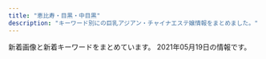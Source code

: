 ```yaml
---
title: "恵比寿・目黒・中目黒"
description: "キーワード別にの巨乳アジアン・チャイナエステ嬢情報をまとめました。"
---
```


新着画像と新着キーワードをまとめています。
2021年05月19日の情報です。

<DmmAffiliateIns />
<KeywordTable
  shops={
    [
    {
        "url": "http://www.himawari-aroma.xyz/",
        "name": "\u3072\u307e\u308f\u308a",
        "keywords": {},
        "img_links": [
            "http://www.himawari-aroma.xyz/images/shop/4/1.jpg",
            "http://www.himawari-aroma.xyz/images/shop/1.png",
            "http://www.himawari-aroma.xyz/images/sys.jpg",
            "http://www.himawari-aroma.xyz/images/staff/3/ami.png",
            "http://www.himawari-aroma.xyz/images/psd/off.jpg",
            "http://www.himawari-aroma.xyz/images/staff/3/mayu.png",
            "http://www.himawari-aroma.xyz/images/shop/4/2.jpg",
            "http://www.himawari-aroma.xyz/images/13.png"
        ],
        "station": "JR\u6075\u6bd4\u5bff\u99c5\u897f\u53e3"
    },
    {
        "keywords": {
            "87": 4,
            "88": 1,
            "C": 1,
            "D": 5,
            "85": 1
        },
        "name": "Flower \uff5e\u30d5\u30e9\u30ef\u30fc\uff5e",
        "station": "\u4e2d\u76ee\u9ed2\u99c5\u897f\u53e3",
        "url": "http://nakamegurofun.com/",
        "img_links": [
            "http://nakamegurofun.com/images/infotiao1.jpg",
            "http://nakamegurofun.com/images/shop/shop04.jpg",
            "http://nakamegurofun.com/files/0064f22.jpg",
            "http://nakamegurofun.com/files/002-020964.jpg",
            "http://nakamegurofun.com/files/006-020964.jpg",
            "http://nakamegurofun.com/images/s5.jpg",
            "http://nakamegurofun.com/files/0060964.jpg",
            "http://nakamegurofun.com/files/007fa9d.jpg",
            "http://nakamegurofun.com/files/0050964.jpg",
            "http://nakamegurofun.com/files/0024f22.jpg",
            "http://nakamegurofun.com/files/005-030964.jpg",
            "http://nakamegurofun.com/files/003-020964.jpg",
            "http://nakamegurofun.com/files/0020964.jpg",
            "http://nakamegurofun.com/images/shop/shop01.jpg",
            "http://nakamegurofun.com/files/002fa9d.jpg",
            "http://nakamegurofun.com/images/service91a6.png",
            "http://nakamegurofun.com/files/0070964.jpg",
            "http://nakamegurofun.com/images/shop/shop02.jpg",
            "http://nakamegurofun.com/files/007-020964.jpg",
            "http://nakamegurofun.com/files/0054f22.jpg",
            "http://nakamegurofun.com/images/shop/shop03.jpg",
            "http://nakamegurofun.com/files/008fa9d.jpg",
            "http://nakamegurofun.com/images/s4.jpg",
            "http://nakamegurofun.com/files/003-030964.jpg",
            "http://nakamegurofun.com/files/008-020964.jpg",
            "http://nakamegurofun.com/files/006fa9d.jpg",
            "http://nakamegurofun.com/images/zi_staff.png",
            "http://nakamegurofun.com/files/0084f22.jpg",
            "http://nakamegurofun.com/images/s1.jpg",
            "http://nakamegurofun.com/files/005-020964.jpg",
            "http://nakamegurofun.com/images/s3.jpg",
            "http://nakamegurofun.com/files/006-030964.jpg",
            "http://nakamegurofun.com/files/005fa9d.jpg",
            "http://nakamegurofun.com/files/0080964.jpg",
            "http://nakamegurofun.com/files/003fa9d.jpg",
            "http://nakamegurofun.com/images/zi_massage.png",
            "http://nakamegurofun.com/images/main_bottom.png",
            "http://nakamegurofun.com/images/s2.jpg",
            "http://nakamegurofun.com/images/xian.png",
            "http://nakamegurofun.com/files/008-030964.jpg",
            "http://nakamegurofun.com/files/007-030964.jpg",
            "http://nakamegurofun.com/files/0030964.jpg",
            "http://nakamegurofun.com/files/002-030964.jpg",
            "http://nakamegurofun.com/images/tel.png",
            "http://nakamegurofun.com/files/0034f22.jpg",
            "http://nakamegurofun.com/files/0074f22.jpg",
            "http://nakamegurofun.com/images/main_top.png"
        ]
    },
    {
        "station": "\u897f\u5c0f\u5c71\u99c5",
        "keywords": {
            "87": 4,
            "D": 6,
            "85": 2,
            "C": 14,
            "86": 2
        },
        "url": "http://www.oasis.esjoho.com/",
        "name": "\u7652\u3057\u5bb6",
        "img_links": [
            "http://www.oasis.esjoho.com/files/004.jpg",
            "http://www.oasis.esjoho.com/img/ttl_news.png",
            "http://www.oasis.esjoho.com/files/005-02.jpg",
            "http://www.oasis.esjoho.com/img/goback.jpg",
            "http://www.oasis.esjoho.com/files/002-02.jpg",
            "http://www.oasis.esjoho.com/img/pickup.jpg",
            "http://www.oasis.esjoho.com/img/tel.png",
            "http://www.oasis.esjoho.com/img/btn_blog.png",
            "http://www.oasis.esjoho.com/files/001.jpg",
            "http://www.oasis.esjoho.com/files/002.jpg",
            "http://www.oasis.esjoho.com/files/005.jpg",
            "http://www.oasis.esjoho.com/files/001-02.jpg",
            "http://www.oasis.esjoho.com/img/ttl_info.png",
            "http://www.oasis.esjoho.com/files/004-02.jpg",
            "http://www.oasis.esjoho.com/img/btn_side_mobile.jpg"
        ]
    },
    {
        "name": "\u685c\u6e80\u958b",
        "url": "http://sakuram.jpest.net/",
        "keywords": {
            "86": 1,
            "E": 1,
            "C": 1
        },
        "station": "JR\u6075\u6bd4\u5bff\u897f\u53e3",
        "img_links": [
            "http://sakuram.jpest.net/images/c4.jpg",
            "http://sakuramadmin.jpest.net/uploads//2021031911082377-e1616152110616.jpeg",
            "http://sakuram.jpest.net/images/tit_massage.jpg",
            "http://sakuram.jpest.net/images/c7.jpg",
            "http://sakuram.jpest.net/images/top.jpg",
            "http://sakuram.jpest.net/images/acc.jpg",
            "http://sakuram.jpest.net/images/c8.jpg",
            "http://sakuramadmin.jpest.net/uploads//2021031911110584-e1616152277976.jpeg",
            "http://sakuram.jpest.net/images/c3.jpg",
            "http://sakuram.jpest.net/images/sp_tit_new.jpg",
            "http://sakuram.jpest.net/images/sp_tit_pro.jpg",
            "http://sakuram.jpest.net/images/tit_pro.jpg",
            "http://sakuram.jpest.net/images/c2.jpg",
            "http://sakuramadmin.jpest.net/uploads//2021031916241575-scaled.jpeg",
            "http://sakuramadmin.jpest.net/uploads//2021051616285979-e1621182557998.jpeg",
            "http://sakuramadmin.jpest.net/uploads//2021050608205136-e1620289297840.jpeg",
            "http://sakuramadmin.jpest.net/uploads//2021051906122737-scaled-e1621404764474.jpeg",
            "http://sakuram.jpest.net/images/tit_sch.jpg",
            "http://sakuram.jpest.net/images/c9.jpg",
            "http://sakuram.jpest.net/images/c1.jpg",
            "http://sakuramadmin.jpest.net/uploads//2021031911065558-e1616152029628.jpeg",
            "http://sakuram.jpest.net/images/sp_tit_staff.jpg",
            "http://sakuram.jpest.net/images/c6.jpg",
            "http://sakuram.jpest.net/images/sp_tit_pick.jpg",
            "http://sakuramadmin.jpest.net/uploads//2021051404342418-e1620966876658.jpeg",
            "http://sakuram.jpest.net/images/tit_staff.jpg",
            "http://sakuram.jpest.net/images/tit_new.jpg",
            "http://sakuramadmin.jpest.net/uploads//2021051616283953-e1621182530874.jpeg",
            "http://sakuramadmin.jpest.net/uploads//2021032109570330-e1616320636156.jpeg",
            "http://sakuram.jpest.net/images/tel.png",
            "http://sakuram.jpest.net/images/sp_tit_massage.jpg",
            "http://sakuram.jpest.net/images/c5.jpg",
            "http://sakuramadmin.jpest.net/uploads//2021031911072093-e1616152076234.jpeg",
            "http://sakuramadmin.jpest.net/uploads//2021031911185719-e1616152747951.jpeg",
            "http://sakuramadmin.jpest.net/uploads//2021031911175546-e1616152759491.jpeg"
        ]
    },
    {
        "url": "http://relacute.tyo.cm/",
        "station": "JR\u76ee\u9ed2\u99c5\u6771\u53e3",
        "name": "RelaCute \u30ea\u30e9\u30ad\u30e5\u30fc\u30c8",
        "keywords": {},
        "img_links": []
    },
    {
        "keywords": {},
        "station": "JR\u76ee\u9ed2\u99c5\u6771\u53e3",
        "name": "Victoria\u30fb\u30d3\u30af\u30c8\u30ea\u30a2",
        "url": "http://victoria.tyo.cm/",
        "img_links": []
    },
    {
        "station": "JR\u76ee\u9ed2\u99c5\u6771\u53e3",
        "url": "https://meguro-babel.com/",
        "name": "\u30d0\u30d9\u30eb",
        "img_links": [
            "https://meguro-babel.com/girl/21.jpg",
            "https://meguro-babel.com/images/room/photo02.jpg",
            "https://meguro-babel.com/topics/img/156-1.jpg",
            "https://meguro-babel.com/girl/5.jpg",
            "https://meguro-babel.com/girl/9.jpg",
            "https://meguro-babel.com/images/room/photo04.jpg",
            "https://meguro-babel.com/girl/4.jpg",
            "https://meguro-babel.com/topics/img/145-1.jpg",
            "https://meguro-babel.com/girl/15.jpg",
            "https://meguro-babel.com/images/room/photo01.jpg",
            "https://meguro-babel.com/images/qr.jpg",
            "https://meguro-babel.com/topics/img/157-1.jpg",
            "https://meguro-babel.com/girl/24.jpg",
            "https://meguro-babel.com/girl/8.jpg",
            "https://meguro-babel.com/images/topimg4.jpg",
            "https://meguro-babel.com/girl/7.jpg",
            "https://meguro-babel.com/girl/1.jpg",
            "https://meguro-babel.com/images/img_1.jpg",
            "https://meguro-babel.com/images/room/photo03.jpg"
        ],
        "keywords": {}
    },
    {
        "img_links": [
            "http://iyashi-kokoro.info/i/img/st57.jpg",
            "http://iyashi-kokoro.info/i/img/st49.jpg",
            "http://iyashi-kokoro.info/img/st57.jpg",
            "http://iyashi-kokoro.info/img/st44.jpg",
            "http://iyashi-kokoro.info/i/img/st61.jpg",
            "http://iyashi-kokoro.info/img/st61.jpg",
            "http://iyashi-kokoro.info/img/st65.jpg",
            "http://iyashi-kokoro.info/i/img/st41.jpg",
            "http://iyashi-kokoro.info/i/img/st58.jpg",
            "http://iyashi-kokoro.info/i/img/st64.jpg",
            "http://iyashi-kokoro.info/i/img/st56.jpg",
            "http://iyashi-kokoro.info/img/st63.jpg",
            "http://iyashi-kokoro.info/img/s55.jpg",
            "http://iyashi-kokoro.info/i/img/st60.jpg",
            "http://iyashi-kokoro.info/img/st40.jpg",
            "http://iyashi-kokoro.info/i/img/s4.jpg",
            "http://iyashi-kokoro.info/img/st53.jpg",
            "http://iyashi-kokoro.info/i/img/r4.jpg",
            "http://iyashi-kokoro.info/img/st46.jpg",
            "http://iyashi-kokoro.info/i/img/st32.jpg",
            "http://iyashi-kokoro.info/i/img/r3.jpg",
            "http://iyashi-kokoro.info/img/st59.jpg",
            "http://iyashi-kokoro.info/img/s58.jpg",
            "http://iyashi-kokoro.info/i/img/st44.jpg",
            "http://iyashi-kokoro.info/img/st32.jpg",
            "http://iyashi-kokoro.info/i/img/r6.jpg",
            "http://iyashi-kokoro.info/img/s18.jpg",
            "http://iyashi-kokoro.info/i/img/s3.jpg",
            "http://iyashi-kokoro.info/img/mo.png",
            "http://iyashi-kokoro.info/i/img/st29.jpg",
            "http://iyashi-kokoro.info/img/st54.jpg",
            "http://iyashi-kokoro.info/img/st20.jpg",
            "http://iyashi-kokoro.info/img/s61.jpg",
            "http://iyashi-kokoro.info/i/img/r1.jpg",
            "http://iyashi-kokoro.info/img/st39.jpg",
            "http://iyashi-kokoro.info/i/img/st51.jpg",
            "http://iyashi-kokoro.info/img/st43.jpg",
            "http://iyashi-kokoro.info/i/img/st53.jpg",
            "http://iyashi-kokoro.info/i/img/st42.jpg",
            "http://iyashi-kokoro.info/img/st50.jpg",
            "http://iyashi-kokoro.info/img/s64.jpg",
            "http://iyashi-kokoro.info/i/img/st55.jpg",
            "http://iyashi-kokoro.info/img/fla.jpg",
            "http://iyashi-kokoro.info/i/img/r2.jpg",
            "http://iyashi-kokoro.info/img/s62.jpg",
            "http://iyashi-kokoro.info/img/cam.jpg",
            "http://iyashi-kokoro.info/img/st51.jpg",
            "http://iyashi-kokoro.info/i/img/st52.jpg",
            "http://iyashi-kokoro.info/img/s65.jpg",
            "http://iyashi-kokoro.info/img/s57.jpg",
            "http://iyashi-kokoro.info/img/s63.jpg",
            "http://iyashi-kokoro.info/img/s56.jpg",
            "http://iyashi-kokoro.info/i/img/st65.jpg",
            "http://iyashi-kokoro.info/img/st41.jpg",
            "http://iyashi-kokoro.info/i/img/s2.jpg",
            "http://iyashi-kokoro.info/i/img/st63.jpg",
            "http://iyashi-kokoro.info/img/st49.jpg",
            "http://iyashi-kokoro.info/img/st42.jpg",
            "http://iyashi-kokoro.info/img/st56.jpg",
            "http://iyashi-kokoro.info/i/img/st39.jpg",
            "http://iyashi-kokoro.info/i/img/r5.jpg",
            "http://iyashi-kokoro.info/i/img/st20.jpg",
            "http://iyashi-kokoro.info/img/st29.jpg",
            "http://iyashi-kokoro.info/i/img/st40.jpg",
            "http://iyashi-kokoro.info/img/s60.jpg",
            "http://iyashi-kokoro.info/i/img/st62.jpg",
            "http://iyashi-kokoro.info/img/s59.jpg",
            "http://iyashi-kokoro.info/img/st60.jpg",
            "http://iyashi-kokoro.info/img/st55.jpg",
            "http://iyashi-kokoro.info/i/img/st50.jpg",
            "http://iyashi-kokoro.info/img/s54.jpg",
            "http://iyashi-kokoro.info/img/st64.jpg",
            "http://iyashi-kokoro.info/img/st58.jpg",
            "http://iyashi-kokoro.info/i/img/st59.jpg",
            "http://iyashi-kokoro.info/img/st62.jpg",
            "http://iyashi-kokoro.info/i/img/st43.jpg",
            "http://iyashi-kokoro.info/img/botton.jpg",
            "http://iyashi-kokoro.info/i/img/s1.jpg",
            "http://iyashi-kokoro.info/img/st52.jpg",
            "http://iyashi-kokoro.info/i/img/st54.jpg"
        ],
        "name": "\u307f\u3086\u304d",
        "url": "http://iyashi-kokoro.info/",
        "keywords": {
            "86": 38,
            "E": 13,
            "85": 5,
            "87": 3,
            "D": 40,
            "88": 7,
            "C": 7
        },
        "station": "JR\u76ee\u9ed2\u99c5\u6771\u53e3"
    },
    {
        "name": "OnlyOne",
        "url": "http://onlyone.tyo.cm/",
        "station": "JR\u76ee\u9ed2\u99c5\u897f\u53e3",
        "keywords": {
            "86": 9,
            "87": 4,
            "F": 1,
            "84": 1,
            "83": 3,
            "E": 2,
            "85": 6,
            "D": 21,
            "C": 3,
            "88": 3
        },
        "img_links": [
            "http://onlyone.tyo.cm/images/acc2.jpg",
            "http://onlyone.tyo.cm/photos/sites/5/2017/11/2017112708111797.jpg",
            "http://onlyone.tyo.cm/photos/sites/5/2021/05/2021050615551714.jpg",
            "http://onlyone.a1.ies.bz/upload/sites/5/2021/05/2021050615551714.jpg",
            "http://onlyone.tyo.cm/photos/sites/5/2019/08/2019080815010066.jpg",
            "http://onlyone.tyo.cm/photos/sites/5/2020/02/2020022610121615.jpg",
            "http://onlyone.tyo.cm/photos/sites/5/2018/11/2018110713255310.jpg",
            "http://onlyone.tyo.cm/photos/sites/5/2018/07/2018071709241386.jpg",
            "http://onlyone.tyo.cm/images/room4.jpg",
            "http://onlyone.tyo.cm/photos/sites/5/2021/03/2021030316101022.jpg",
            "http://onlyone.tyo.cm/photos/sites/5/2019/03/2019030418403098.jpg",
            "http://onlyone.tyo.cm/photos/sites/5/2018/09/2018092710191274.jpg",
            "http://onlyone.tyo.cm/photos/sites/5/2019/02/2019022310334774.jpg",
            "http://onlyone.tyo.cm/photos/sites/5/2020/01/2020011413501066.jpg",
            "http://onlyone.tyo.cm/photos/sites/5/2020/09/2020092510524025.jpg",
            "http://onlyone.tyo.cm/photos/sites/5/2021/02/2021022216501749.jpg",
            "http://onlyone.tyo.cm/photos/sites/5/2021/02/2021021810240848.jpg",
            "http://onlyone.tyo.cm/photos/sites/5/2019/07/2019070616424775.jpg",
            "http://onlyone.tyo.cm/photos/sites/5/2020/07/2020070217061815.jpg",
            "http://onlyone.tyo.cm/photos/sites/5/2019/02/2019022310345266.jpg",
            "http://onlyone.tyo.cm/images/s_link.png",
            "http://onlyone.tyo.cm/photos/sites/5/2021/02/2021022515094363.jpg",
            "http://onlyone.tyo.cm/photos/sites/5/2021/03/2021030316101626.jpg",
            "http://onlyone.tyo.cm/photos/sites/5/2019/01/2019011814353078.jpg",
            "http://onlyone.tyo.cm/photos/sites/5/2018/08/2018080308152252.jpg",
            "http://onlyone.tyo.cm/photos/sites/5/2020/09/2020090210405221.jpg",
            "http://onlyone.tyo.cm/photos/sites/5/2020/09/2020092510523723.jpg",
            "http://onlyone.tyo.cm/images/new.jpg",
            "http://onlyone.tyo.cm/images/room2.jpg",
            "http://onlyone.tyo.cm/photos/sites/5/2020/01/2020011413500417.jpg",
            "http://onlyone.tyo.cm/photos/sites/5/2018/07/2018071709242171.jpg",
            "http://onlyone.tyo.cm/photos/sites/5/2018/03/2018031607430562.jpg",
            "http://onlyone.tyo.cm/photos/sites/5/2019/06/2019060510472559.jpg",
            "http://onlyone.tyo.cm/images/room1.jpg",
            "http://onlyone.tyo.cm/images/acc1.jpg",
            "http://onlyone.tyo.cm/photos/sites/5/2019/12/2019121715483135.jpg",
            "http://onlyone.tyo.cm/photos/sites/5/2019/06/2019060510384975.jpg",
            "http://onlyone.tyo.cm/photos/sites/5/2020/06/2020060815500896.jpg",
            "http://onlyone.tyo.cm/photos/sites/5/2020/09/2020092510523998.jpg",
            "http://onlyone.tyo.cm/photos/sites/5/2021/02/202102201049167.jpg",
            "http://onlyone.tyo.cm/photos/sites/5/2020/09/2020092218541894.jpg",
            "http://onlyone.tyo.cm/images/s_staff.png",
            "http://onlyone.tyo.cm/photos/sites/5/2020/01/2020011412572423.jpg",
            "http://onlyone.tyo.cm/photos/sites/5/2019/11/2019110105152849.jpg",
            "http://onlyone.tyo.cm/photos/sites/5/2019/07/201907171609201.jpg",
            "http://onlyone.tyo.cm/photos/sites/5/2019/07/2019071716092046.jpg",
            "http://onlyone.tyo.cm/photos/sites/5/2020/03/2020031716151746.jpg",
            "http://onlyone.tyo.cm/photos/sites/5/2019/01/2019013017371133.jpg",
            "http://onlyone.tyo.cm/images/acc4.jpg",
            "http://onlyone.tyo.cm/images/room3.jpg",
            "http://onlyone.tyo.cm/photos/sites/5/2020/07/2020070215334437.jpg",
            "http://onlyone.tyo.cm/photos/sites/5/2018/10/201810181432433.jpg",
            "http://onlyone.tyo.cm/photos/sites/5/2018/11/2018112110301745.jpg",
            "http://onlyone.tyo.cm/photos/sites/5/2020/09/2020092617301564.jpg",
            "http://onlyone.tyo.cm/photos/sites/5/2019/05/2019052911352557.jpg",
            "http://onlyone.tyo.cm/images/top.png",
            "http://onlyone.tyo.cm/photos/sites/5/2019/11/2019110105153240.jpg",
            "http://onlyone.tyo.cm/photos/sites/5/2019/05/2019050915292562.jpg",
            "http://onlyone.tyo.cm/photos/sites/5/2019/11/2019112117013754.jpg",
            "http://onlyone.tyo.cm/photos/sites/5/2020/05/2020051419324761.jpg",
            "http://onlyone.tyo.cm/images/acc3.jpg",
            "http://onlyone.tyo.cm/images/line.jpg",
            "http://onlyone.tyo.cm/photos/sites/5/2019/12/2019120510353312.jpg",
            "http://onlyone.tyo.cm/photos/sites/5/2019/08/2019082610481667.jpg",
            "http://onlyone.tyo.cm/photos/sites/5/2018/06/2018062904050630.jpg",
            "http://onlyone.tyo.cm/photos/sites/5/2019/07/2019070711031982.jpg",
            "http://onlyone.tyo.cm/photos/sites/5/2018/08/2018082407542866.jpg"
        ]
    },
    {
        "station": "JR\u6075\u6bd4\u5bff\u99c5\u897f\u53e3",
        "keywords": {},
        "img_links": [
            "http://www.ourstarts.site/uploads/allimg/200729/1-200H9141229.jpg",
            "http://www.ourstarts.site/uploads/200729/1-200H9140K5J4.jpg",
            "http://www.ourstarts.site/templets/default/picture/tel_contact.png",
            "http://www.ourstarts.site/templets/default/picture/close.png",
            "http://www.ourstarts.site/uploads/200729/1-200H9141612609.jpg",
            "http://www.ourstarts.site/templets/default/images/t2.jpg",
            "http://www.ourstarts.site/templets/default/picture/news.png",
            "http://www.ourstarts.site/templets/default/picture/timg (1).png",
            "http://www.ourstarts.site/uploads/allimg/200729/1-200H9141912.jpg",
            "http://www.ourstarts.site/templets/default/images/t1.jpg",
            "http://www.ourstarts.site/templets/default/picture/right.png",
            "http://www.ourstarts.site/templets/default/picture/head_tell.png",
            "http://www.ourstarts.site/uploads/200729/1-200H9140Q13E.jpg",
            "http://www.ourstarts.site/templets/default/images/t3.jpg",
            "http://www.ourstarts.site/uploads/180917/1-1P91G6122J28.jpg",
            "http://www.ourstarts.site/templets/default/picture/staff.png",
            "http://www.ourstarts.site/uploads/allimg/200729/1-200H9141213.jpg",
            "http://www.ourstarts.site/templets/default/picture/foot_tel.png"
        ],
        "name": "\u30cb\u30e3\u30fc\u30cb\u30e3\u30fc",
        "url": "http://www.ourstarts.site/"
    },
    {
        "name": "With you\u30fb\u30a6\u30a3\u30ba\u30e6\u30fc",
        "station": "JR\u76ee\u9ed2\u99c5\u6771\u53e3",
        "img_links": [
            "http://with-you.tyo.cm/photos/sites/6/2020/06/2020061515324852.jpg",
            "http://with-you.tyo.cm/images/s_staff.jpg",
            "http://with-you.tyo.cm/photos/sites/6/2019/12/2019121914290210.jpg",
            "http://with-you.tyo.cm/photos/sites/6/2021/04/2021041715082929.jpg",
            "http://with-you.tyo.cm/photos/sites/6/2020/09/2020092511214697.jpg",
            "http://with-you.tyo.cm/photos/sites/6/2019/11/2019110107573374.jpg",
            "http://with-you.tyo.cm/photos/sites/6/2020/06/2020061515330329.jpg",
            "http://with-you.tyo.cm/photos/sites/6/2019/10/2019102716505124.jpg",
            "http://with-you.tyo.cm/photos/sites/6/2019/11/2019112214503286.jpg",
            "http://with-you.tyo.cm/images/s_recuit.jpg",
            "http://with-you.tyo.cm/photos/sites/6/2019/11/2019110108001772.jpg",
            "http://with-you.tyo.cm/photos/sites/6/2019/03/2019030615474648.jpg",
            "http://with-you.tyo.cm/photos/sites/6/2019/02/2019021818404723.jpg",
            "http://with-you.tyo.cm/images/top.png",
            "http://with-you.tyo.cm/photos/sites/6/2020/03/2020032714573892.jpg",
            "http://with-you.tyo.cm/images/s_pick.jpg",
            "http://with-you.tyo.cm/photos/sites/6/2019/11/2019112517121980.jpg",
            "http://with-you.tyo.cm/photos/sites/6/2019/11/2019112916075124.jpg",
            "http://with-you.tyo.cm/photos/sites/6/2019/11/2019111915264240.jpg",
            "http://with-you.tyo.cm/photos/sites/6/2020/03/2020032714542799.jpg",
            "http://with-you.tyo.cm/photos/sites/6/2019/11/2019110107572662.jpg",
            "http://with-you.tyo.cm/images/s_news.jpg",
            "http://with-you.tyo.cm/photos/sites/6/2019/12/2019121017051597.jpg",
            "http://with-you.tyo.cm/photos/sites/6/2019/06/2019060510455732.jpg",
            "http://with-you.tyo.cm/images/s_link.jpg",
            "http://with-you.tyo.cm/photos/sites/6/2019/11/2019110606012817.jpg",
            "http://with-you.tyo.cm/photos/sites/6/2019/02/2019021816155116.jpg",
            "http://with-you.tyo.cm/photos/sites/6/2019/02/2019021816145119.jpg",
            "http://with-you.tyo.cm/photos/sites/6/2019/11/2019112214502832.jpg",
            "http://with-you.tyo.cm/photos/sites/6/2019/11/2019110806175615.jpg",
            "http://with-you.tyo.cm/photos/sites/6/2019/02/2019021818395644.jpg"
        ],
        "keywords": {
            "D": 11,
            "C": 22,
            "\u80f8": 1
        },
        "url": "http://with-you.tyo.cm"
    },
    {
        "name": "\u91d1\u306e\u6708",
        "station": "JR\u76ee\u9ed2\u99c5\u6771\u53e3",
        "url": "http://kintsuki.este88.com/",
        "img_links": [
            "http://kintsuki.este88.com/gals/rei1.jpg",
            "http://kintsuki.este88.com/gals/kaori1.jpg",
            "http://kintsuki.este88.com/gals/yuyu1.jpg",
            "http://kintsuki.este88.com/images/r02.jpg",
            "http://kintsuki.este88.com/images/r01.jpg",
            "http://kintsuki.este88.com/gals/rina1.jpg",
            "http://kintsuki.este88.com/gals/mika1.jpg",
            "http://kintsuki.este88.com/gals/momo1.jpg",
            "http://kintsuki.este88.com/images/r04.jpg",
            "http://kintsuki.este88.com/images/ph1.jpg",
            "http://kintsuki.este88.com/gals/kixyoko1.jpg",
            "http://kintsuki.este88.com/gals/koyuki1.jpg",
            "http://kintsuki.este88.com/gals/kana1.jpg"
        ],
        "keywords": {}
    },
    {
        "name": "Angel-\u30a8\u30f3\u30b8\u30a7\u30eb-",
        "url": "http://angel.jpn.cm/",
        "keywords": {
            "86": 8,
            "C": 30,
            "88": 2,
            "D": 18,
            "E": 3,
            "89": 2,
            "F": 1,
            "84": 1,
            "87": 2,
            "85": 3
        },
        "station": "JR\u76ee\u9ed2\u99c5\u6771\u53e3",
        "img_links": [
            "http://angel.jpn.cm/photos/sites/3/2016/10/staff01.jpg",
            "http://angel.jpn.cm/photos/sites/3/2016/08/staff29.jpg",
            "http://angel.jpn.cm/photos/sites/3/2018/06/2018062105525655.jpg",
            "http://angel.jpn.cm/images/info.jpg",
            "http://angel.jpn.cm/photos/sites/3/2016/08/staff36h.jpg",
            "http://angel.jpn.cm/photos/sites/3/2016/08/staff5.jpg",
            "http://angel.jpn.cm/photos/sites/3/2019/06/2019060510404179.jpg",
            "http://angel.jpn.cm/images/room4.jpg",
            "http://angel.jpn.cm/photos/sites/3/2016/08/staff28.jpg",
            "http://angel.jpn.cm/images/s_pick.png",
            "http://angel.jpn.cm/photos/sites/3/2016/08/staff23.jpg",
            "http://angel.jpn.cm/photos/sites/3/2017/05/8.jpg",
            "http://angel.jpn.cm/photos/sites/3/2016/08/staff3.jpg",
            "http://angel.jpn.cm/images/top01.jpg",
            "http://angel.jpn.cm/images/room1.jpg",
            "http://angel.jpn.cm/images/girl-z1.jpg",
            "http://angel.jpn.cm/images/s_staff.png",
            "http://angel.jpn.cm/images/s_news.png",
            "http://angel.jpn.cm/photos/sites/3/2016/09/72670992207769698.jpg",
            "http://angel.jpn.cm/photos/sites/3/2016/08/staff11.jpg",
            "http://angel.jpn.cm/photos/sites/3/2016/09/staff40a.jpg",
            "http://angel.jpn.cm/images/room5.jpg",
            "http://angel.jpn.cm/images/s_link.png",
            "http://angel.jpn.cm/photos/sites/3/2018/06/2018061505064271.jpg",
            "http://angel.jpn.cm/photos/sites/3/2017/11/2017112010234266.jpg",
            "http://angel.jpn.cm/photos/sites/3/2016/08/staff24.jpg",
            "http://angel.jpn.cm/photos/sites/3/2016/08/staff35.jpg",
            "http://angel.jpn.cm/photos/sites/3/2016/08/staff7.jpg",
            "http://angel.jpn.cm/photos/sites/3/2016/08/staff39.jpg",
            "http://angel.jpn.cm/photos/sites/3/2018/09/2018091001155585.jpg",
            "http://angel.jpn.cm/photos/sites/3/2016/08/staff4.jpg",
            "http://angel.jpn.cm/photos/sites/3/2016/08/staff14.jpg",
            "http://angel.jpn.cm/photos/sites/3/2017/12/2017122705371661.jpg",
            "http://angel.jpn.cm/photos/sites/3/2016/08/staff8.jpg",
            "http://angel.jpn.cm/images/s_mobile.png",
            "http://angel.jpn.cm/photos/sites/3/2019/06/201906051042276.jpg",
            "http://angel.jpn.cm/photos/sites/3/2016/08/staff22.jpg",
            "http://angel.jpn.cm/images/room3.jpg",
            "http://angel.jpn.cm/photos/sites/3/2016/08/staff36g.jpg",
            "http://angel.jpn.cm/photos/sites/3/2018/06/2018061505064251.jpg",
            "http://angel.jpn.cm/images/mobile.jpg",
            "http://angel.jpn.cm/photos/sites/3/2016/08/staff38.jpg",
            "http://angel.jpn.cm/photos/sites/3/2016/08/staff2.jpg",
            "http://angel.jpn.cm/photos/sites/3/2019/11/2019111814073465.jpg",
            "http://angel.jpn.cm/images/room6.jpg",
            "http://angel.jpn.cm/images/room7.jpg",
            "http://angel.jpn.cm/images/top02.jpg",
            "http://angel.jpn.cm/photos/sites/3/2019/11/201911181407260.jpg",
            "http://angel.jpn.cm/photos/sites/3/2021/02/2021021714005240.jpg",
            "http://angel.jpn.cm/images/girl-z2.jpg",
            "http://angel.jpn.cm/photos/sites/3/2016/08/staff7a.jpg",
            "http://angel.jpn.cm/photos/sites/3/2016/08/staff23a.jpg",
            "http://angel.jpn.cm/photos/sites/3/2018/06/2018061601280885.jpg",
            "http://angel.jpn.cm/photos/sites/3/2016/08/staff37.jpg",
            "http://angel.jpn.cm/photos/sites/3/2019/07/2019071016030711.jpg",
            "http://angel.jpn.cm/photos/sites/3/2019/07/2019071213431954.jpg",
            "http://angel.jpn.cm/photos/sites/3/2017/03/2.jpg",
            "http://angel.jpn.cm/photos/sites/3/2016/08/staff25.jpg",
            "http://cdn.dino-es.com/images/logo/150x40DinoEs.png",
            "http://angel.jpn.cm/photos/sites/3/2020/06/2020061515170635.jpg",
            "http://angel.jpn.cm/photos/sites/3/2019/12/2019122718552333.jpg",
            "http://angel.jpn.cm/photos/sites/3/2017/04/1.jpg",
            "http://angel.jpn.cm/photos/sites/3/2021/02/2021022516024747.jpg",
            "http://angel.jpn.cm/photos/sites/3/2020/09/2020092511154515.jpg",
            "http://angel.jpn.cm/photos/sites/3/2019/10/2019100910242499.jpg",
            "http://angel.jpn.cm/photos/sites/3/2016/09/staff40.jpg",
            "http://angel.jpn.cm/photos/sites/3/2016/08/staff21.jpg",
            "http://angel.jpn.cm/images/room2.jpg",
            "http://angel.jpn.cm/photos/sites/3/2017/11/201711280608539.jpg",
            "http://angel.jpn.cm/images/nbj3.jpg",
            "http://angel.jpn.cm/photos/sites/3/2017/01/1.jpg",
            "http://angel.jpn.cm/photos/sites/3/2017/12/201712270537317.jpg",
            "http://angel.jpn.cm/photos/sites/3/2018/11/201811011331167.jpg"
        ]
    },
    {
        "img_links": [
            "http://hi-msg.com/tonton/images/index-2.jpg",
            "http://hi-msg.com/tonton/images/r2.jpg",
            "http://hi-msg.com/tonton/images/r3.jpg",
            "http://hi-msg.com/tonton/images/an_6_01.jpg",
            "http://hi-msg.com/tonton/images/an_2_01.jpg",
            "http://hi-msg.com/tonton/images/an_4_01.jpg",
            "http://hi-msg.com/tonton/images/sys1.jpg",
            "http://hi-msg.com/tonton/images/an_3_01.jpg",
            "http://hi-msg.com/tonton/images/slider/slide1s.png",
            "http://hi-msg.com/tonton/images/staff_images/st5.jpg",
            "http://hi-msg.com/tonton/images/index-1.jpg",
            "http://hi-msg.com/tonton/images/slider/slide1.png",
            "http://hi-msg.com/tonton/images/an_6_02.jpg",
            "http://hi-msg.com/tonton/images/slider/slide2s.png",
            "http://hi-msg.com/tonton/images/an_4_02.jpg",
            "http://hi-msg.com/tonton/images/fbb.jpg",
            "http://hi-msg.com/tonton/images/an_5_02.jpg",
            "http://hi-msg.com/tonton/images/staff_images/st2.jpg",
            "http://hi-msg.com/tonton/images/slider/slide2.png",
            "http://hi-msg.com/tonton/images/slider/slide3s.png",
            "http://hi-msg.com/tonton/images/staff_images/st3.jpg",
            "http://hi-msg.com/tonton/images/staff_images/st1.jpg",
            "http://hi-msg.com/tonton/images/staff_images/sl.png",
            "http://hi-msg.com/tonton/images/an_1_02.jpg",
            "http://hi-msg.com/tonton/images/r4.jpg",
            "http://hi-msg.com/tonton/images/an_1_01.jpg",
            "http://hi-msg.com/tonton/images/r1.jpg",
            "http://hi-msg.com/tonton/images/an_5_01.jpg",
            "http://hi-msg.com/tonton/images/qr.jpg",
            "http://hi-msg.com/tonton/images/slider/slide3.png",
            "http://hi-msg.com/tonton/images/an_2_02.jpg",
            "http://hi-msg.com/tonton/images/eve1.png",
            "http://hi-msg.com/tonton/images/staff_images/st4.jpg",
            "http://hi-msg.com/tonton/images/index_01.jpg",
            "http://hi-msg.com/tonton/images/an_3_02.jpg"
        ],
        "name": "\u30c8\u30f3\u30c8\u30f3",
        "station": "JR\u6075\u6bd4\u5bff\u99c5\u897f\u53e3",
        "keywords": {
            "86": 17,
            "83": 7,
            "85": 7,
            "E": 5,
            "C": 7,
            "D": 19
        },
        "url": "http://hi-msg.com/tonton/"
    }
]
}
/>
<DmmAffiliateScript />
